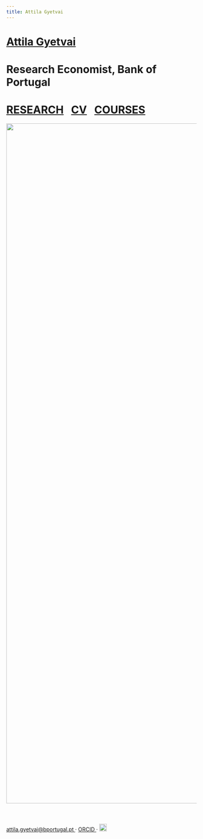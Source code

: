 ```yaml
---
title: Attila Gyetvai
---
```

<h1 class=name>   <a class=text1 href="/"> Attila Gyetvai </a> </h1>
<h1 class=affil>  Research Economist, Bank of Portugal </h1>
<h1 class=navbar> <a class=text1 href="research">RESEARCH</a>&nbsp;&nbsp;
  <a class=text1 href="CV_AttilaGyetvai.pdf">CV</a>&nbsp;&nbsp;
  <a class=text1 href="courses">COURSES</a></h1>

<center> <img src="photo.jpg" style="height: 45vh; margin-bottom: 40px"/> </center>

<p class=intro> 
  <a class=text2 href="mailto:attila.gyetvai@bportugal.pt"> attila.gyetvai@bportugal.pt </a> &#183;
  <a class=text2 href="https://orcid.org/0000-0002-9074-3582"> ORCID </a> &#183;
  <a class=text2 href="pronounce"> <img class="speaker" src="speaker.svg" width=20></a> 
</p>
